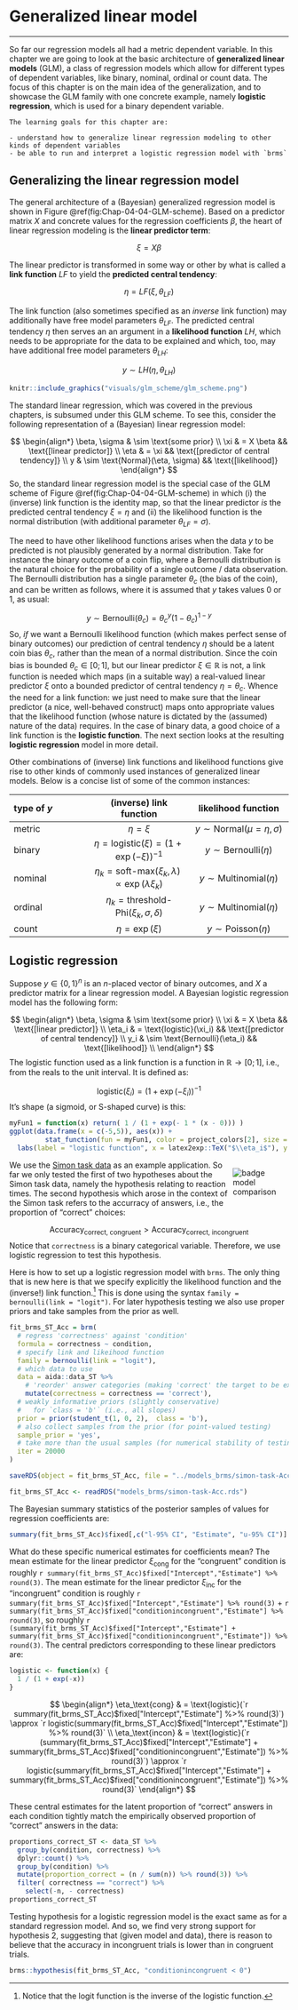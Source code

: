 # Generalized linear model {#Chap-04-04-GLM}

<hr>

So far our regression models all had a metric dependent variable.
In this chapter we are going to look at the basic architecture of **generalized linear models** (GLM), a class of regression models which allow for different types of dependent variables, like binary, nominal, ordinal or count data.
The focus of this chapter is on the main idea of the generalization, and to showcase the GLM family with one concrete example, namely **logistic regression**, which is used for a binary dependent variable.


```block
The learning goals for this chapter are:

- understand how to generalize linear regression modeling to other kinds of dependent variables
- be able to run and interpret a logistic regression model with `brms`
```

## Generalizing the linear regression model

The general architecture of a (Bayesian) generalized regression model is shown in Figure \@ref(fig:Chap-04-04-GLM-scheme).
Based on a predictor matrix $X$ and concrete values for the regression coefficients $\beta$, the heart of linear regression modeling is the **linear predictor term**:

$$
\xi = X \beta
$$

The linear predictor is transformed in some way or other by what is called a **link function** $LF$ to yield the **predicted central tendency**:

$$
\eta = LF(\xi, \theta_{LF})
$$

The link function (also sometimes specified as an *inverse* link function) may additionally have free model parameters $\theta_{LF}$.
The predicted central tendency $\eta$ then serves an an argument in a **likelihood function** $LH$, which needs to be appropriate for the data to be explained and which, too, may have additional free model parameters $\theta_{LH}$:

$$
y \sim LH(\eta, \theta_{LH})
$$

```r
knitr::include_graphics("visuals/glm_scheme/glm_scheme.png")
```


The standard linear regression, which was covered in the previous chapters, is subsumed under this GLM scheme.
To see this, consider the following representation of a (Bayesian) linear regression model:

$$
\begin{align*}
\beta, \sigma & \sim \text{some prior} \\
\xi  & = X \beta && \text{[linear predictor]} \\ 
\eta  & = \xi && \text{[predictor of central tendency]} \\ 
y & \sim \text{Normal}(\eta, \sigma) && \text{[likelihood]}  
\end{align*}
$$
So, the standard linear regression model is the special case of the GLM scheme of Figure \@ref(fig:Chap-04-04-GLM-scheme) in which (i) the (inverse) link function is the identity map, so that the linear predictor *is* the predicted central tendency $\xi = \eta$ and (ii) the likelihood function is the normal distribution (with additional parameter $\theta_{LF} = \sigma$).

The need to have other likelihood functions arises when the data $y$ to be predicted is not plausibly generated by a normal distribution.
Take for instance the binary outcome of a coin flip, where a Bernoulli distribution is the natural choice for the probability of a single outcome / data observation.
The Bernoulli distribution has a single parameter $\theta_c$ (the bias of the coin), and can be written as follows, where it is assumed that $y$ takes values 0 or 1, as usual:

$$
y \sim \text{Bernoulli}(\theta_c) = {\theta_c}^y (1- \theta_c)^{1-y}
$$
So, *if* we want a Bernoulli likelihood function (which makes perfect sense of binary outcomes) our prediction of central tendency $\eta$ should be a latent coin bias $\theta_c$, rather than the mean of a normal distribution.
Since the coin bias is bounded $\theta_c \in [0;1]$, but our linear predictor $\xi \in \mathbb{R}$ is not, a link function is needed which maps (in a suitable way) a real-valued linear predictor $\xi$ onto a bounded predictor of central tendency $\eta = \theta_c$.
Whence the need for a link function: we just need to make sure that the linear predictor (a nice, well-behaved construct) maps onto appropriate values that the likelihood function (whose nature is dictated by the (assumed) nature of the data) requires.
In the case of binary data, a good choice of a link function is the **logistic function**.
The next section looks at the resulting **logistic regression** model in more detail.

Other combinations of (inverse) link functions and likelihood functions give rise to other kinds of commonly used instances of generalized linear models.
Below is a concise list of some of the common instances:


| type of $y$ | (inverse) link function | likelihood function | 
|:---|:---:|:---:|
| metric |  $\eta = \xi$ | $y \sim \text{Normal}(\mu = \eta, \sigma)$
| binary | $\eta = \text{logistic}(\xi) = (1 + \exp(-\xi))^{-1}$ | $y \sim \text{Bernoulli}(\eta)$
| nominal | $\eta_k = \text{soft-max}(\xi_k, \lambda) \propto \exp(\lambda \xi_k)$ | $y \sim \text{Multinomial}({\eta})$
| ordinal | $\eta_k = \text{threshold-Phi}(\xi_k, \sigma, {\delta})$ | $y \sim \text{Multinomial}({\eta})$
| count | $\eta = \exp(\xi)$ | $y \sim \text{Poisson}(\eta)$

## Logistic regression

Suppose $y \in \{0,1\}^n$ is an $n$-placed vector of binary outcomes, and $X$ a predictor matrix for a linear regression model.
A Bayesian logistic regression model has the following form:

$$
\begin{align*}
\beta, \sigma & \sim \text{some prior} \\
\xi  & = X \beta                            && \text{[linear predictor]} \\   
\eta_i  & = \text{logistic}(\xi_i)          && \text{[predictor of central tendency]} \\  
y_i & \sim \text{Bernoulli}(\eta_i)         && \text{[likelihood]} \\ 
\end{align*}
$$
The logistic function used as a link function is a function in $\mathbb{R} \rightarrow [0;1]$, i.e., from the reals to the unit interval.
It is defined as:

$$\text{logistic}(\xi_i) = (1 + \exp(-\xi_i))^{-1}$$
It's shape (a sigmoid, or S-shaped curve) is this:

```r
myFun1 = function(x) return( 1 / (1 + exp(- 1 * (x - 0))) )
ggplot(data.frame(x = c(-5,5)), aes(x)) +
         stat_function(fun = myFun1, color = project_colors[2], size = 2) +
  labs(label = "logistic function", x = latex2exp::TeX("$\\eta_i$"), y = latex2exp::TeX("logistic($\\eta_i$)"))
```  

<div style = "float:right; width:20%;">
<img src="visuals/badge-Simon-task.png" alt="badge model comparison">
</div>

We use the [Simon task data](app-93-data-sets-simon-task) as an example application.
So far we only tested the first of two hypotheses about the Simon task data, namely the hypothesis relating to reaction times.
The second hypothesis which arose in the context of the Simon task refers to the accurracy of answers, i.e., the proportion of "correct" choices:

$$
\text{Accuracy}_{\text{correct},\ \text{congruent}} > \text{Accuracy}_{\text{correct},\ \text{incongruent}}
$$
Notice that `correctness` is a binary categorical variable.
Therefore, we use logistic regression to test this hypothesis.

Here is how to set up a logistic regression model with `brms`.
The only thing that is new here is that we specify explicitly the likelihood function and the (inverse!) link function.^[Notice that the logit function is the inverse of the logistic function.]
This is done using the syntax `family = bernoulli(link = "logit")`.
For later hypothesis testing we also use proper priors and take samples from the prior as well.

```r
fit_brms_ST_Acc = brm(
  # regress 'correctness' against 'condition'
  formula = correctness ~ condition, 
  # specify link and likeihood function
  family = bernoulli(link = "logit"),
  # which data to use
  data = aida::data_ST %>% 
    # 'reorder' answer categories (making 'correct' the target to be explained)
    mutate(correctness = correctness == 'correct'),
  # weakly informative priors (slightly conservative)
  #   for `class = 'b'` (i.e., all slopes)
  prior = prior(student_t(1, 0, 2),  class = 'b'),
  # also collect samples from the prior (for point-valued testing)
  sample_prior = 'yes',
  # take more than the usual samples (for numerical stability of testing)
  iter = 20000
)
```

```r
saveRDS(object = fit_brms_ST_Acc, file = "../models_brms/simon-task-Acc.rds")
```

```r
fit_brms_ST_Acc <- readRDS("models_brms/simon-task-Acc.rds")
```

The Bayesian summary statistics of the posterior samples of values for regression coefficients are:

```r
summary(fit_brms_ST_Acc)$fixed[,c("l-95% CI", "Estimate", "u-95% CI")]
```

What do these specific numerical estimates for coefficients mean?
The mean estimate for the linear predictor $\xi_\text{cong}$ for the "congruent" condition is roughly `r summary(fit_brms_ST_Acc)$fixed["Intercept","Estimate"] %>% round(3)`.
The mean estimate for the linear predictor $\xi_\text{inc}$ for the "incongruent" condition is roughly `r summary(fit_brms_ST_Acc)$fixed["Intercept","Estimate"] %>% round(3)` + `r summary(fit_brms_ST_Acc)$fixed["conditionincongruent","Estimate"] %>% round(3)`, so roughly `r (summary(fit_brms_ST_Acc)$fixed["Intercept","Estimate"] +  summary(fit_brms_ST_Acc)$fixed["conditionincongruent","Estimate"]) %>% round(3)`.
The central predictors corresponding to these linear predictors are:

```r
logistic <- function(x) {
  1 / (1 + exp(-x))
}
```

$$
\begin{align*}
\eta_\text{cong} & = \text{logistic}(`r summary(fit_brms_ST_Acc)$fixed["Intercept","Estimate"] %>% round(3)`) \approx `r logistic(summary(fit_brms_ST_Acc)$fixed["Intercept","Estimate"]) %>% round(3)` \\
\eta_\text{incon} & = \text{logistic}(`r (summary(fit_brms_ST_Acc)$fixed["Intercept","Estimate"] + summary(fit_brms_ST_Acc)$fixed["conditionincongruent","Estimate"]) %>% round(3)`) \approx `r logistic(summary(fit_brms_ST_Acc)$fixed["Intercept","Estimate"] + summary(fit_brms_ST_Acc)$fixed["conditionincongruent","Estimate"]) %>% round(3)`
\end{align*}
$$

These central estimates for the latent proportion of "correct" answers in each condition tightly match the empirically observed proportion of "correct" answers in the data:


```r
proportions_correct_ST <- data_ST %>% 
  group_by(condition, correctness) %>% 
  dplyr::count() %>% 
  group_by(condition) %>% 
  mutate(proportion_correct = (n / sum(n)) %>% round(3)) %>% 
  filter( correctness == "correct") %>% 
    select(-n, - correctness) 
proportions_correct_ST
```

Testing hypothesis for a logistic regression model is the exact same as for a standard regression model.
And so, we find very strong support for hypothesis 2, suggesting that (given model and data), there is reason to believe that the accuracy in incongruent trials is lower than in congruent trials.

```r
brms::hypothesis(fit_brms_ST_Acc, "conditionincongruent < 0")
```





